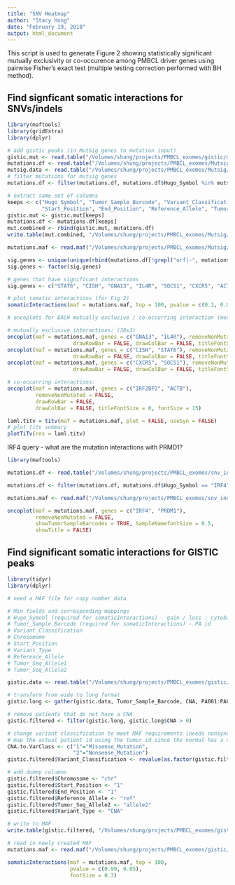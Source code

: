 ```yaml
---
title: "SNV Heatmap"
author: "Stacy Hung"
date: "February 19, 2018"
output: html_document
---
```


This script is used to generate Figure 2 showing statistically significant mutually exclusivity or co-occurence among PMBCL driver genes using pairwise Fisher's exact test (multiple testing correction performed with BH method).


## Find signficant somatic interactions for SNVs/indels

```r
library(maftools)
library(gridExtra)
library(dplyr)

# add gistic peaks (in MutSig genes to mutation input)
gistic.mut <- read.table("/Volumes/shung/projects/PMBCL_exomes/gistic/data/gistic_peaks.to_add_to_mutations.maf", sep = "\t", header = TRUE, fill = TRUE)
mutations.df <- read.table("/Volumes/shung/projects/PMBCL_exomes/Mutsig/mutsig_input/mutation_file/singles_and_pairs/singles_and_pairs.snvs_and_indels.somatic_modified_effects.removed_non_genes.singles_AF_filtered.maf", sep = "\t", header = TRUE, fill = TRUE)
mutsig.data <- read.table("/Volumes/shung/projects/PMBCL_exomes/Mutsig/mutsig-gene_frequencies.20180516.txt", sep = "\t", header = TRUE, fill = TRUE)
# filter mutations for mutsig genes
mutations.df <- filter(mutations.df, mutations.df$Hugo_Symbol %in% mutsig.data$Var1)

# extract same set of columns
keeps <- c("Hugo_Symbol", "Tumor_Sample_Barcode", "Variant_Classification", "Chromosome", 
           "Start_Position", "End_Position", "Reference_Allele", "Tumor_Seq_Allele2", "Variant_Type")
gistic.mut <- gistic.mut[keeps]
mutations.df <- mutations.df[keeps]
mut.combined <- rbind(gistic.mut, mutations.df)
write.table(mut.combined, "/Volumes/shung/projects/PMBCL_exomes/Mutsig/mutsig_input/mutation_file/maftools/all_mutations_plus_gistic.mutsig_genes.for_somaticInteractions.maf", sep = "\t", row.names = FALSE, quote = FALSE)

mutations.maf <- read.maf("/Volumes/shung/projects/PMBCL_exomes/Mutsig/mutsig_input/mutation_file/maftools/all_mutations_plus_gistic.mutsig_genes.for_somaticInteractions.maf")

sig.genes <- unique(unique(rbind(mutations.df[!grepl("orf|-", mutations.df$Hugo_Symbol), ]))$Hugo_Symbol)
sig.genes <- factor(sig.genes)

# genes that have significant interactions
sig.genes <- c("STAT6", "CISH", "GNA13", "IL4R", "SOCS1", "CXCR5", "ACTB", "IRF2BP2")

# plot somatic interactions (for Fig 2)
somaticInteractions(maf = mutations.maf, top = 100, pvalue = c(0.1, 0.05))

# oncoplots for EACH mutually exclusive / co-occurring interaction (most significant):

# mutually exclusive interactions: (30x3)
oncoplot(maf = mutations.maf, genes = c("GNA13", "IL4R"), removeNonMutated = FALSE,
                     drawRowBar = FALSE, drawColBar = FALSE, titleFontSize = 0, fontSize = 15)
oncoplot(maf = mutations.maf, genes = c("CISH", "STAT6"), removeNonMutated = FALSE,
                     drawRowBar = FALSE, drawColBar = FALSE, titleFontSize = 0, fontSize = 15)
oncoplot(maf = mutations.maf, genes = c("CXCR5", "SOCS1"), removeNonMutated = FALSE,
                     drawRowBar = FALSE, drawColBar = FALSE, titleFontSize = 0, fontSize = 15)

# co-occurring interactions:
oncoplot(maf = mutations.maf, genes = c("IRF2BP2", "ACTB"), 
         removeNonMutated = FALSE, 
         drawRowBar = FALSE, 
         drawColBar = FALSE, titleFontSize = 0, fontSize = 15)

laml.titv = titv(maf = mutations.maf, plot = FALSE, useSyn = FALSE)
# plot titv summary
plotTiTv(res = laml.titv)
```

IRF4 query - what are the mutation interactions with PRMD1?

```r
library(maftools)

mutations.df <- read.table("/Volumes/shung/projects/PMBCL_exomes/snv_indel_analysis/maf/snv_indels-final_pooledN_and_matchedN.maf", sep = "\t", header = TRUE, fill = TRUE)

mutations.df <- filter(mutations.df, mutations.df$Hugo_Symbol == "IRF4" | mutations.df$Hugo_Symbol == "PRDM1")

mutations.maf <- read.maf("/Volumes/shung/projects/PMBCL_exomes/snv_indel_analysis/maf/snv_indels-final_pooledN_and_matchedN.maf")

oncoplot(maf = mutations.maf, genes = c("IRF4", "PRDM1"), 
         removeNonMutated = FALSE, 
         showTumorSampleBarcodes = TRUE, SampleNamefontSize = 0.5,
         showTitle = FALSE)
```

## Find significant somatic interactions for GISTIC peaks

```r
library(tidyr)
library(dplyr)

# need a MAF file for copy number data

# Min fields and corresponding mappings
# Hugo_Symobl (required for somaticInteractions) - gain / loss : cytoband : GOI
# Tumor_Sample_Barcode (required for somaticInteractions) - PA id
# Variant_Classification
# Chrosomome
# Start_Position
# Variant_Type
# Reference_Allele
# Tumor_Seq_Allele1
# Tumor_Seq_Allele2

gistic.data <- read.table("/Volumes/shung/projects/PMBCL_exomes/gistic/data/gistic_peaks-for_somatic_interactions_plot.txt", sep = "\t", header = TRUE, fill = TRUE)

# transform from wide to long format
gistic.long <- gather(gistic.data, Tumor_Sample_Barcode, CNA, PA001:PA097, factor_key = TRUE)

# remove patients that do not have a CNA
gistic.filtered <- filter(gistic.long, gistic.long$CNA > 0)

# change variant classification to meet MAF requirements (needs nonsynonymous mutations)
# map the actual patient id using the tumor id since the normal has a separate id
CNA.to.VarClass <- c("1"="Missense_Mutation",
                     "2"="Nonsense_Mutation")
gistic.filtered$Variant_Classification <- revalue(as.factor(gistic.filtered$CNA), CNA.to.VarClass)

# add dummy columns
gistic.filtered$Chromosome <- "chr"
gistic.filtered$Start_Position <- "1"
gistic.filtered$End_Position <- "1"
gistic.filtered$Reference_Allele <- "ref"
gistic.filtered$Tumor_Seq_Allele2 <- "allele2"
gistic.filtered$Variant_Type <- "CNA"

# write to MAF
write.table(gistic.filtered, "/Volumes/shung/projects/PMBCL_exomes/gistic/data/gistic_peaks.maf", sep = "\t", quote = FALSE, row.names = FALSE)

# read in newly created MAF
mutations.maf <- read.maf("/Volumes/shung/projects/PMBCL_exomes/gistic/data/gistic_peaks.maf")

somaticInteractions(maf = mutations.maf, top = 100, 
                    pvalue = c(0.99, 0.05),
                    fontSize = 0.3)

```
